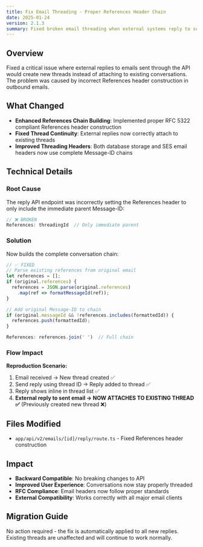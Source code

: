 ```yaml
---
title: Fix Email Threading - Proper References Header Chain
date: 2025-01-24
version: 2.1.3
summary: Fixed broken email threading when external systems reply to sent emails by implementing RFC 5322 compliant References header construction
---
```


## Overview
Fixed a critical issue where external replies to emails sent through the API would create new threads instead of attaching to existing conversations. The problem was caused by incorrect References header construction in outbound emails.

## What Changed
- **Enhanced References Chain Building**: Implemented proper RFC 5322 compliant References header construction
- **Fixed Thread Continuity**: External replies now correctly attach to existing threads
- **Improved Threading Headers**: Both database storage and SES email headers now use complete Message-ID chains

## Technical Details

### Root Cause
The reply API endpoint was incorrectly setting the References header to only include the immediate parent Message-ID:

```typescript
// ❌ BROKEN
References: threadingId  // Only immediate parent
```

### Solution
Now builds the complete conversation chain:

```typescript  
// ✅ FIXED
// Parse existing references from original email
let references = [];
if (original.references) {
  references = JSON.parse(original.references)
    .map(ref => formatMessageId(ref));
}

// Add original Message-ID to chain
if (original.messageId && !references.includes(formattedId)) {
  references.push(formattedId);
}

References: references.join(' ')  // Full chain
```

### Flow Impact
**Reproduction Scenario:**
1. Email received → New thread created ✅
2. Send reply using thread ID → Reply added to thread ✅  
3. Reply shows inline in thread list ✅
4. **External reply to sent email → NOW ATTACHES TO EXISTING THREAD ✅** (Previously created new thread ❌)

## Files Modified
- `app/api/v2/emails/[id]/reply/route.ts` - Fixed References header construction

## Impact
- **Backward Compatible**: No breaking changes to API
- **Improved User Experience**: Conversations now stay properly threaded
- **RFC Compliance**: Email headers now follow proper standards
- **External Compatibility**: Works correctly with all major email clients

## Migration Guide
No action required - the fix is automatically applied to all new replies. Existing threads are unaffected and will continue to work normally.